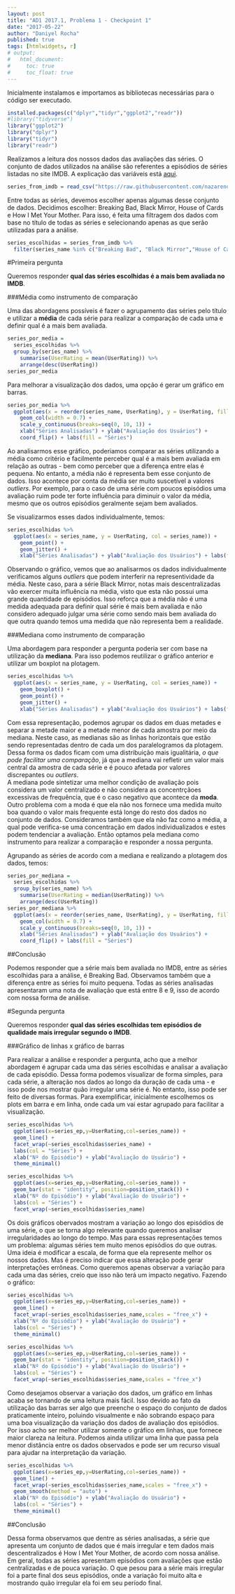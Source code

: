 ```yaml
---
layout: post
title: "AD1 2017.1, Problema 1 - Checkpoint 1"
date: "2017-05-22"
author: "Daniyel Rocha"
published: true
tags: [htmlwidgets, r]
# output: 
#   html_document:
#     toc: true
#     toc_float: true
---
```


Inicialmente instalamos e importamos as bibliotecas necessárias para o código ser executado.

```r
installed.packages(c("dplyr","tidyr","ggplot2","readr"))
#library("tidyverse")
library("ggplot2")
library("dplyr")
library("tidyr")
library("readr")
```

Realizamos a leitura dos nossos dados das avaliações das séries. O conjunto de dados utilizados na análise são referentes a episódios de séries listadas no site IMDB. A explicação das variáveis está [aqui](https://github.com/nazareno/imdb-series).

```r
series_from_imdb = read_csv("https://raw.githubusercontent.com/nazareno/imdb-series/master/data/series_from_imdb.csv")
```

Entre todas as séries, devemos escolher apenas algumas desse conjunto de dados. Decidimos escolher: Breaking Bad, Black Mirror, House of Cards e How I Met Your Mother. Para isso, é feita uma filtragem dos dados com base no título de todas as séries e selecionando apenas as que serão utilizadas para a análise.

```r
series_escolhidas = series_from_imdb %>% 
  filter(series_name %in% c("Breaking Bad", "Black Mirror","House of Cards", "How I Met Your Mother"))
```

#Primeira pergunta

Queremos responder **qual das séries escolhidas é a mais bem avaliada no IMDB**.

###Média como instrumento de comparação

Uma das abordagens possíveis é fazer o agrupamento das séries pelo título e utilizar a **média** de cada série para realizar a comparação de cada uma e definir qual é a mais bem avaliada.

```r
series_por_media =
  series_escolhidas %>%
  group_by(series_name) %>%
    summarise(UserRating = mean(UserRating)) %>%
    arrange(desc(UserRating))
series_por_media
```

Para melhorar a visualização dos dados, uma opção é gerar um gráfico em barras.

```r
series_por_media %>%
  ggplot(aes(x = reorder(series_name, UserRating), y = UserRating, fill = series_name)) +
    geom_col(width = 0.7) + 
    scale_y_continuous(breaks=seq(0, 10, 1)) +
    xlab("Séries Analisadas") + ylab("Avaliação dos Usuários") +
    coord_flip() + labs(fill = "Séries")
```

Ao analisarmos esse gráfico, poderiamos comparar as séries utilizando a média como critério e facilmente perceber qual é a mais bem avaliada em relação as outras - bem como perceber que a diferença entre elas é pequena. No entanto, a média não é representa bem esse conjunto de dados. Isso acontece por conta da média ser muito suscetível a valores *outliers*. Por exemplo, para o caso de uma série com poucos episódios uma avaliação ruim pode ter forte influência para diminuir o valor da média, mesmo que os outros episódios geralmente sejam bem avaliados.

Se visualizarmos esses dados individualmente, temos:

```r
series_escolhidas %>%
  ggplot(aes(x = series_name, y = UserRating, col = series_name)) +
    geom_point() +
    geom_jitter() + 
    xlab("Séries Analisadas") + ylab("Avaliação dos Usuários") + labs(fill = "Séries")
```

Observando o gráfico, vemos que ao analisarmos os dados individualmente verificamos alguns *outliers* que podem interferir na representividade da média. Neste caso, para a série Black Mirror, notas mais descentralizadas vão exercer muita influência na média, visto que esta não possui uma grande quantidade de episódios. Isso reforça que a média não é uma medida adequada para definir qual série é mais bem avaliada e não considero adequado julgar uma série como sendo mais bem avaliada do que outra quando temos uma medida que não representa bem a realidade.

###Mediana como instrumento de comparação

Uma abordagem para responder a pergunta poderia ser com base na utilização da **mediana**. Para isso podemos reutilizar o gráfico anterior e utilizar um boxplot na plotagem.

```r
series_escolhidas %>%
  ggplot(aes(x = series_name, y = UserRating, col = series_name)) +
    geom_boxplot() +
    geom_point() +
    geom_jitter() + 
    xlab("Séries Analisadas") + ylab("Avaliação dos Usuários") + labs(fill = "Séries")
```

Com essa representação, podemos agrupar os dados em duas metades e separar a metade maior e a metade menor de cada amostra por meio da mediana. Neste caso, as medianas são as linhas horizontais que estão sendo representadas dentro de cada um dos paralelogramos da plotagem. Dessa forma os dados ficam com uma distribuição mais igualitária, *o que pode facilitar uma comparação*, já que a mediana vai refletir um valor mais central da amostra de cada série e é pouco afetada por valores discrepantes ou *outliers*.  
A mediana pode sintetizar uma melhor condição de avaliação pois considera um valor centralizado e não considera as concentrçãoes excessivas de frequência, que é o caso negativo que acontece da **moda**. Outro problema com a moda é que ela não nos fornece uma medida muito boa quando o valor mais frequente está longe do resto dos dados no conjunto de dados. Consideramos também que ela não faz como a média, a qual pode verifica-se uma concentração em dados individualizados e estes podem tendenciar a avaliação. Então optamos pela mediana como instrumento para realizar a comparação e responder a nossa pergunta.

Agrupando as séries de acordo com a mediana e realizando a plotagem dos dados, temos:

```r
series_por_mediana =
  series_escolhidas %>%
  group_by(series_name) %>%
    summarise(UserRating = median(UserRating)) %>%
    arrange(desc(UserRating))
series_por_mediana %>%
  ggplot(aes(x = reorder(series_name, UserRating), y = UserRating, fill = series_name)) +
    geom_col(width = 0.7) +
    scale_y_continuous(breaks=seq(0, 10, 1)) +
    xlab("Séries Analisadas") + ylab("Avaliação dos Usuários") +
    coord_flip() + labs(fill = "Séries")
```

##Conclusão

Podemos responder que a série mais bem avaliada no IMDB, entre as séries escolhidas para a análise, é Breaking Bad. Observamos também que a diferença entre as séries foi muito pequena. Todas as séries analisadas apresentaram uma nota de avaliação que está entre 8 e 9, isso de acordo com nossa forma de análise.

#Segunda pergunta

Queremos responder **qual das séries escolhidas tem episódios de qualidade mais irregular segundo o IMDB**.

###Gráfico de linhas x gráfico de barras

Para realizar a análise e responder a pergunta, acho que a melhor abordagem é agrupar cada uma das séries escolhidas e analisar a avaliação de cada episódio. Dessa forma podemos visualizar de forma simples, para cada série, a alteração nos dados ao longo da duração de cada uma - e isso pode nos mostrar quão irregular uma série é. No entanto, isso pode ser feito de diversas formas. Para exemplificar, inicialmente escolhemos os plots em barra e em linha, onde cada um vai estar agrupado para facilitar a visualização.

```r
series_escolhidas %>%
  ggplot(aes(x=series_ep,y=UserRating,col=series_name)) +
  geom_line() +
  facet_wrap(~series_escolhidas$series_name) +
  labs(col = "Séries") +
  xlab("Nº do Episódio") + ylab("Avaliação do Usuário") +
  theme_minimal()

series_escolhidas %>%
  ggplot(aes(x=series_ep,y=UserRating,col=series_name)) +
  geom_bar(stat = "identity", position=position_stack()) +
  xlab("Nº do Episódio") + ylab("Avaliação do Usuário") +
  labs(col = "Séries") +
  facet_wrap(~series_escolhidas$series_name) 
```

Os dois gráficos obervados mostram a variação ao longo dos episódios de uma série, o que se torna algo relevante quando queremos analisar irregularidades ao longo do tempo. Mas para essas representações temos um problema: algumas séries tem muito menos episódios do que outras. Uma ideia é modificar a escala, de forma que ela represente melhor os nossos dados. Mas é preciso indicar que essa alteração pode gerar interpretações errôneas. Como queremos apenas observar a variação para cada uma das séries, creio que isso não terá um impacto negativo. Fazendo o gráfico:

```r
series_escolhidas %>%
  ggplot(aes(x=series_ep,y=UserRating,col=series_name)) +
  geom_line() +
  facet_wrap(~series_escolhidas$series_name,scales = "free_x") +
  xlab("Nº do Episódio") + ylab("Avaliação do Usuário") +
  labs(col = "Séries") +
  theme_minimal()

series_escolhidas %>%
  ggplot(aes(x=series_ep,y=UserRating,col=series_name)) +
  geom_bar(stat = "identity", position=position_stack()) +
  xlab("Nº do Episódio") + ylab("Avaliação do Usuário") +
  labs(col = "Séries") +
  facet_wrap(~series_escolhidas$series_name,scales = "free_x") 
```

Como desejamos observar a variação dos dados, um gráfico em linhas acaba se tornando de uma leitura mais fácil. Isso devido ao fato da utilização das barras ser algo que preenche o espaço do conjunto de dados praticamente inteiro, poluindo visualmente e não sobrando espaço para uma boa visualização da variação dos dados de avaliação dos episódios.  Por isso acho ser melhor utilizar somente o gráfico em linhas, que fornece maior clareza na leitura. Podemos ainda utilizar uma linha que passa pela menor distância entre os dados observados e pode ser um recurso visual para ajudar na interpretação da variação.

```r
series_escolhidas %>%
  ggplot(aes(x=series_ep,y=UserRating,col=series_name)) +
  geom_line() +
  facet_wrap(~series_escolhidas$series_name,scales = "free_x") +
  geom_smooth(method = "auto") +
  xlab("Nº do Episódio") + ylab("Avaliação do Usuário") +
  labs(col = "Séries") +
  theme_minimal()
```

##Conclusão

Dessa forma observamos que dentre as séries analisadas, a série que apresenta um conjunto de dados que é mais irregular e tem dados mais descentralizados é How I Met Your Mother, de acordo com nossa análise. Em geral, todas as séries apresentam episódios com avaliações que estão centralizadas e de pouca variação. O que pesou para a série mais irregular foi a parte final dos seus episódios, onde a variação foi muito alta e mostrando quão irregular ela foi em seu período final.